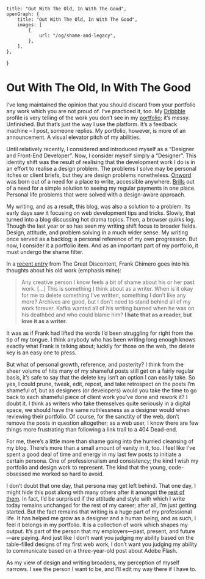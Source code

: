     title: "Out With The Old, In With The Good",
    openGraph: {
        title: "Out With The Old, In With The Good",
        images: [
            {
                url: "/og/shame-and-legacy",
            },
        ],
    },
}

# Out With The Old, In With The Good

I’ve long maintained the opinion that you should discard from your portfolio any
work which you are not proud of. I’ve practiced it, too. My
[Dribbble](http://dribbble.com/dte) profile is very telling of the work you
don’t see in my [portfolio](/portfolio); it’s messy. Unfinished. But that’s just
the way I use the platform. It’s a feedback machine – I post, someone replies.
My portfolio, however, is more of an announcement. A visual elevator pitch of my
abilities.

Until relatively recently, I considered and introduced myself as a “Designer and
Front-End Developer”. Now, I consider myself simply a “Designer”. This identity
shift was the result of realising that the development work I do is in an effort
to realise a design problem. The problems I solve may be personal itches or
client briefs, but they are design problems nonetheless.
[Onword](http://onword.co) was born out of a need for a place to write,
accessible anywhere. [Brills](http://brills.me) out of a need for a simple
solution to seeing my regular payments in one place. Personal life problems that
were solved with a design-aware approach.

My writing, and as a result, this blog, was also a solution to a problem. Its
early days saw it focusing on web development tips and tricks. Slowly, that
turned into a blog discussing hot drama topics. Then, a browser quirks log.
Though the last year or so has seen my writing shift focus to broader fields.
Design, attitude, and problem solving in a much wider sense. My writing once
served as a backlog; a personal reference of my own progression. But now, I
consider it a portfolio item. And as an important part of my portfolio, it must
undergo the shame filter.

In a [recent entry](http://thegreatdiscontent.com/frank-chimero) from The Great
Discontent, Frank Chimero goes into his thoughts about his old work (emphasis
mine):

> Any creative person I know feels a bit of shame about his or her past work.
> […] This is something I think about as a writer. When is it okay for me to
> delete something I’ve written, something I don’t like any more? Archives are
> good, but I don’t need to stand behind all of my work forever. Kafka wanted
> all of his writing burned when he was on his deathbed and who could blame him?
> **I hate that as a reader, but love it as a writer.**

It was as if Frank had lifted the words I’d been struggling for right from the
tip of my tongue. I think anybody who has been writing long enough knows exactly
what Frank is talking about; luckily for those on the web, the delete key is an
easy one to press.

But what of personal growth, reference, and posterity? I think from the sheer
volume of hits many of my shameful posts still get on a fairly regular basis,
it’s safe to say that the delete key isn’t an option I can easily take. So yes,
I could prune, tweak, edit, repost, and take retrospect on the posts I’m
shameful of, but as designers (or developers) would you take the time to go back
to each shameful piece of client work you’ve done and rework it? I doubt it. I
think as writers who take themselves quite seriously in a digital space, we
should have the same ruthlessness as a designer would when reviewing their
portfolio. Of course, for the sanctity of the web, don’t remove the posts in
question altogether; as a web user, I know there are few things more frustrating
than following a link trail to a 404 Dead-end.

For me, there’s a little more than shame going into the hurried cleansing of my
blog. There’s more than a small amount of vanity in it, too. I feel like I’ve
spent a good deal of time and energy in my last few posts to initiate a certain
persona. One of professionalism and consistency; the kind I wish my portfolio
and design work to represent. The kind that the young, code-obsessed me worked
so hard to avoid.

I don’t doubt that one day, that persona may get left behind. That one day, I
might hide this post along with many others after it amongst the
[rest of them](/archive). In fact, I’d be surprised if the attitude and style
with which I write today remains unchanged for the rest of my career; after all,
I’m just getting started. But the fact remains that writing is a huge part of my
professional life. It has helped me grow as a designer and a human being, and as
such, I feel it belongs in my portfolio. It is a collection of work which shapes
my output. It’s part of the person that my employers—past, present, and
future—are paying. And just like I don’t want you judging my ability based on
the table-filled designs of my first web work, I don’t want you judging my
ability to communicate based on a three-year-old post about Adobe Flash.

As my view of design and writing broadens, my perception of myself narrows. I
see the person I want to be, and I’ll edit my way there if I have to.
